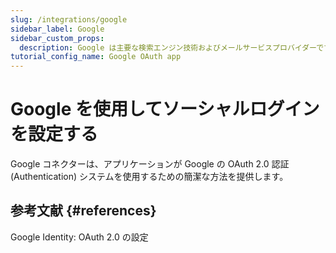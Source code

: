 ```yaml
---
slug: /integrations/google
sidebar_label: Google
sidebar_custom_props:
  description: Google は主要な検索エンジン技術およびメールサービスプロバイダーです。
tutorial_config_name: Google OAuth app
---
```




# Google を使用してソーシャルログインを設定する

Google コネクターは、アプリケーションが Google の OAuth 2.0 認証 (Authentication) システムを使用するための簡潔な方法を提供します。

<GuideTip />

<Integration />

## 参考文献 \{#references}

<Url href="https://developers.google.com/identity/protocols/oauth2/openid-connect#appsetup">
  Google Identity: OAuth 2.0 の設定
</Url>
